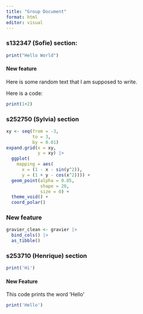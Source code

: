 ```yaml
---
title: "Group Document"
format: html
editor: visual
---
```


### s132347 (Sofie) section:

```r

print("Hello World")
```

#### New feature

Here is some random text that I am supposed to write.

Here is a code:

```r

print(1+2)
```

### s252750 (Sylvia) section

```r
xy <- seq(from = -3,
          to = 3, 
          by = 0.01)
expand.grid(x = xy,
            y = xy) |>
  ggplot(
    mapping = aes(
      x = (1 - x - sin(y^2)),
      y = (1 + y - cos(x^2)))) +
  geom_point(alpha = 0.05,
             shape = 20,
             size = 0) +
  theme_void() +
  coord_polar()
```

### New feature

```r
gravier_clean <- gravier |>
  bind_cols() |>
  as_tibble()
```

### s253710 (Henrique) section

```r
print('Hi')
```

#### New Feature

This code prints the word 'Hello'

```r
print('Hello')
```

